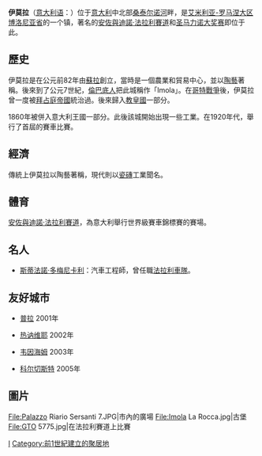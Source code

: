 {{Infobox Settlement
| name = 伊莫拉<br/>Imola
| image_skyline = Autodromo aerea poster.jpg
| imagesize = 250px
| image_caption = 安佐與迪諾·法拉利賽道
| image_flag = 
| image_shield = 
| pushpin_map = Italy
| pushpin_label_position = bottom
| subdivision_type = 国家
| subdivision_name = {{ITA}}
| subdivision_type1 = [[意大利行政区划|大区]]
| subdivision_name1 = [[艾米利亚-罗马涅大区|艾米利亚-罗马涅大区]]
| subdivision_type2 = [[意大利行政区划|省]]
| subdivision_name2 =  [[博洛尼亚省|博洛尼亚省]]
| elevation_m = 47
| elevation_ft = 
| area_total_km2 = 204.96
| population_as_of = 2007年
| population_total = 67301
| population_density_km2 = auto
| timezone = [[欧洲中部时间|CET]]
| utc_offset = +1
| timezone_DST = [[CEST|CEST]]
| utc_offset_DST = +2
| website = [http://www.comune.imola.bo.it www.comune.imola.bo.it] 
}}
'''伊莫拉'''（[[意大利语|意大利语]]：'''{{lang|it|Imola}}'''）位于[[意大利|意大利]]中北部[[桑泰尔诺河|桑泰尔诺河]]畔，是[[艾米利亚-罗马涅大区|艾米利亚-罗马涅大区]][[博洛尼亚省|博洛尼亚省]]的一个镇，著名的[[安佐與迪諾·法拉利賽道|安佐與迪諾·法拉利賽道]]和[[圣马力诺大奖赛|圣马力诺大奖赛]]即位于此。

==歷史==
伊莫拉是在公元前82年由[[卢基乌斯·科尔内利乌斯·苏拉|蘇拉]]創立，當時是一個農業和貿易中心，並以[[陶藝|陶藝]]著稱。後來到了公元7世紀，[[倫巴底人|倫巴底人]]把此城稱作「Imola」。在[[哥特戰爭|哥特戰爭]]後，伊莫拉曾一度被[[拜占庭帝國|拜占庭帝國]]統治過。後來歸入[[教皇國|教皇國]]一部分。

1860年被併入意大利王國一部分。此後該城開始出現一些工業。在1920年代，舉行了首屆的賽車比賽。

==經濟==
傳統上伊莫拉以陶藝著稱，現代則以[[瓷磚|瓷磚]]工業聞名。

==體育==
[[安佐與迪諾·法拉利賽道|安佐與迪諾·法拉利賽道]]，為意大利舉行世界級賽車錦標賽的賽場。

==名人==
*[[斯蒂法諾·多梅尼卡利|斯蒂法諾·多梅尼卡利]]：汽車工程師，曾任職[[法拉利車隊|法拉利車隊]]。

==友好城市==
* {{HRV}}[[普拉|普拉]] 2001年
* {{FRA}}[[热讷维耶|热讷维耶]] 2002年
* {{DEU}}[[韦因海姆|韦因海姆]] 2003年
* {{GBR}}[[科尔切斯特|科尔切斯特]] 2005年

==圖片==
<gallery>
File:Palazzo Riario Sersanti 7.JPG|市內的廣場
File:Imola La Rocca.jpg|古堡
File:GTO 5775.jpg|在法拉利賽道上比賽
</gallery>

{{博洛尼亞省市鎮}}
{{Authority control}}

[[Category:博洛尼亚广域市市镇|I]]
[[Category:前1世紀建立的聚居地|Category:前1世紀建立的聚居地]]